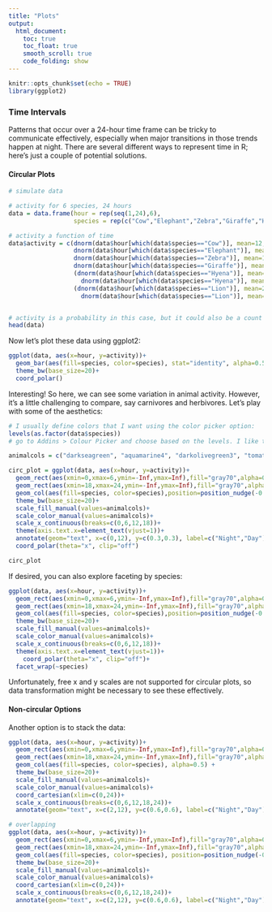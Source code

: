 ```yaml
---
title: "Plots"
output: 
  html_document:
    toc: true
    toc_float: true
    smooth_scroll: true
    code_folding: show
---
```



```r
knitr::opts_chunk$set(echo = TRUE)
library(ggplot2)
```



### Time Intervals {.tabset}

Patterns that occur over a 24-hour time frame can be tricky to communicate effectively, especially when major transitions in those trends happen at night. There are several different ways to represent time in R; here's just a couple of potential solutions.

#### Circular Plots

```r
# simulate data

# activity for 6 species, 24 hours
data = data.frame(hour = rep(seq(1,24),6),
                  species = rep(c("Cow","Elephant","Zebra","Giraffe","Hyena","Lion"), each=24))

# activity a function of time
data$activity = c(dnorm(data$hour[which(data$species=="Cow")], mean=12, sd=2), 
                  dnorm(data$hour[which(data$species=="Elephant")], mean=14, sd=5),
                  dnorm(data$hour[which(data$species=="Zebra")], mean=10, sd=3),
                  dnorm(data$hour[which(data$species=="Giraffe")], mean=15, sd=1),
                  (dnorm(data$hour[which(data$species=="Hyena")], mean=4, sd=2)+
                    dnorm(data$hour[which(data$species=="Hyena")], mean=20, sd=2))/2,
                  (dnorm(data$hour[which(data$species=="Lion")], mean=2, sd=2)+
                    dnorm(data$hour[which(data$species=="Lion")], mean=24, sd=2))/2)


# activity is a probability in this case, but it could also be a count etc.
head(data)

```


Now let's plot these data using ggplot2:

```r

ggplot(data, aes(x=hour, y=activity))+
  geom_bar(aes(fill=species, color=species), stat="identity", alpha=0.5) +
  theme_bw(base_size=20)+
  coord_polar()


```

Interesting! So here, we can see some variation in animal activity. However, it's a little challenging to compare, say carnivores and herbivores. Let's play with some of the aesthetics:

```r

# I usually define colors that I want using the color picker option:
levels(as.factor(data$species))
# go to Addins > Colour Picker and choose based on the levels. I like to return color names

animalcols = c("darkseagreen", "aquamarine4", "darkolivegreen3", "tomato2", "firebrick", "lightgoldenrod3")

circ_plot = ggplot(data, aes(x=hour, y=activity))+
  geom_rect(aes(xmin=0,xmax=6,ymin=-Inf,ymax=Inf),fill="gray70",alpha=0.1)+
  geom_rect(aes(xmin=18,xmax=24,ymin=-Inf,ymax=Inf),fill="gray70",alpha=0.1)+
  geom_col(aes(fill=species, color=species),position=position_nudge(-0.5),alpha=0.3,width=1) +
  theme_bw(base_size=20)+
  scale_fill_manual(values=animalcols)+
  scale_color_manual(values=animalcols)+
  scale_x_continuous(breaks=c(0,6,12,18))+
  theme(axis.text.x=element_text(vjust=1))+
  annotate(geom="text", x=c(0,12), y=c(0.3,0.3), label=c("Night","Day"), size=5)+
  coord_polar(theta="x", clip="off")

circ_plot
```


If desired, you can also explore faceting by species:

```r
ggplot(data, aes(x=hour, y=activity))+
  geom_rect(aes(xmin=0,xmax=6,ymin=-Inf,ymax=Inf),fill="gray70",alpha=0.1)+
  geom_rect(aes(xmin=18,xmax=24,ymin=-Inf,ymax=Inf),fill="gray70",alpha=0.1)+
  geom_col(aes(fill=species, color=species),position=position_nudge(-0.5),alpha=0.3,width=1) +
  theme_bw(base_size=20)+
  scale_fill_manual(values=animalcols)+
  scale_color_manual(values=animalcols)+
  scale_x_continuous(breaks=c(0,6,12,18))+
  theme(axis.text.x=element_text(vjust=1))+
    coord_polar(theta="x", clip="off")+
  facet_wrap(~species) 
```

Unfortunately, free x and y scales are not supported for circular plots, so data transformation might be necessary to see these effectively.


#### Non-circular Options

Another option is to stack the data:

```r
ggplot(data, aes(x=hour, y=activity))+
  geom_rect(aes(xmin=0,xmax=6,ymin=-Inf,ymax=Inf),fill="gray70",alpha=0.1)+
  geom_rect(aes(xmin=18,xmax=24,ymin=-Inf,ymax=Inf),fill="gray70",alpha=0.1)+
  geom_col(aes(fill=species, color=species), alpha=0.5) +
  theme_bw(base_size=20)+
  scale_fill_manual(values=animalcols)+
  scale_color_manual(values=animalcols)+
  coord_cartesian(xlim=c(0,24))+
  scale_x_continuous(breaks=c(0,6,12,18,24))+
  annotate(geom="text", x=c(2,12), y=c(0.6,0.6), label=c("Night","Day"), size=5)

# overlapping
ggplot(data, aes(x=hour, y=activity))+
  geom_rect(aes(xmin=0,xmax=6,ymin=-Inf,ymax=Inf),fill="gray70",alpha=0.1)+
  geom_rect(aes(xmin=18,xmax=24,ymin=-Inf,ymax=Inf),fill="gray70",alpha=0.1)+
  geom_col(aes(fill=species, color=species), position=position_nudge(-0.5),alpha=0.3) +
  theme_bw(base_size=20)+
  scale_fill_manual(values=animalcols)+
  scale_color_manual(values=animalcols)+
  coord_cartesian(xlim=c(0,24))+
  scale_x_continuous(breaks=c(0,6,12,18,24))+
  annotate(geom="text", x=c(2,12), y=c(0.6,0.6), label=c("Night","Day"), size=5)

```


